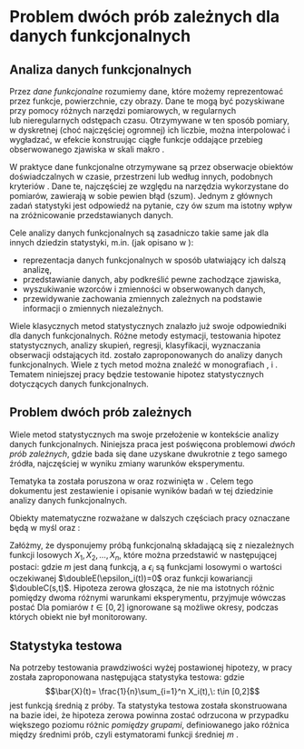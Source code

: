 # Problem dwóch prób zależnych dla danych funkcjonalnych

```{=latex}
\fancyhead[LO]{\textbf{\small{Problem dwóch prób zależnych dla danych funkcjonalnych}}}
\renewcommand{\headrulewidth}{0.5pt}
```

## Analiza danych funkcjonalnych

Przez *dane funkcjonalne* rozumiemy dane, które możemy reprezentować przez funkcje, powierzchnie, czy obrazy. Dane te mogą być pozyskiwane przy pomocy różnych narzędzi pomiarowych, w regularnych lub&nbsp;nieregularnych odstępach czasu. Otrzymywane w ten sposób pomiary, w dyskretnej (choć najczęściej ogromnej) ich liczbie, można interpolować i wygładzać, w efekcie konstruując ciągłe funkcje oddające przebieg obserwowanego zjawiska w skali makro \cite{MCC}.

W praktyce dane funkcjonalne otrzymywane są przez obserwacje obiektów doświadczalnych w czasie, przestrzeni lub według innych, podobnych kryteriów \cite{Zhang}. Dane te, najczęściej ze względu na narzędzia wykorzystane do pomiarów, zawierają w sobie pewien błąd (szum). Jednym z głównych zadań statystyki jest odpowiedź na pytanie, czy ów szum ma istotny wpływ na zróżnicowanie przedstawianych danych.

Cele analizy danych funkcjonalnych są zasadniczo takie same jak dla innych dziedzin statystyki, m.in. (jak opisano w \cite{Ramsay}):

- reprezentacja danych funkcjonalnych w sposób ułatwiający ich dalszą analizę,
- przedstawianie danych, aby podkreślić pewne zachodzące zjawiska,
- wyszukiwanie wzorców i zmienności w obserwowanych danych,
- przewidywanie zachowania zmiennych zależnych na podstawie informacji o zmiennych niezależnych.

Wiele klasycznych metod statystycznych znalazło już swoje odpowiedniki dla danych funkcjonalnych. Różne metody estymacji, testowania hipotez statystycznych, analizy skupień, regresji, klasyfikacji, wyznaczania obserwacji odstających itd. zostało zaproponowanych do analizy danych funkcjonalnych. Wiele z tych metod można znaleźć w monografiach \cite{Ramsay}, \cite{HK} i \cite{Zhang}. Tematem niniejszej pracy będzie testowanie hipotez statystycznych dotyczących danych funkcjonalnych.

## Problem dwóch prób zależnych

Wiele metod statystycznych ma swoje przełożenie w kontekście analizy danych funkcjonalnych. Niniejsza praca jest poświęcona problemowi *dwóch prób zależnych*, gdzie bada się dane uzyskane dwukrotnie z tego samego źródła, najczęściej w wyniku zmiany warunków eksperymentu.

Tematyka ta została poruszona w \cite{MCC} oraz rozwinięta w \cite{Smaga}. Celem tego dokumentu jest zestawienie i opisanie wyników badań w tej dziedzinie analizy danych funkcjonalnych.

\begin{defi}
\textbf{Wartością oczekiwaną} zmiennej losowej ciągłej $X$ nazywamy liczbę
\[
\doubleE(X) = \int_\doubleR x\cdot f(x)dx
\]
gdzie $f$ jest funkcją gęstości rozkładu zmiennej losowej $X$.
\end{defi}

\begin{defi}
Dla procesu stochastycznego $X$ na zbiorze $D$ \textbf{funkcja kowariancji} $\doubleC:D\times D\to\doubleR$ jest zdefiniowana jako
\[
\doubleC(s,t) = \Cov(X(s), X(t)) = \doubleE\nk{\nz{X(s)-\doubleE(X(s))}\nz{X(t)-\doubleE(X(t))}}
\]
\end{defi}

Obiekty matematyczne rozważane w dalszych częściach pracy oznaczane będą w myśl \cite{MCC} oraz \cite{Smaga}:

Załóżmy, że dysponujemy próbą funkcjonalną składającą się z niezależnych funkcji losowych $X_1,X_2, \dots, X_n$, które można przedstawić w następującej postaci:
\begin{equation}
X_i(t) = m(t) + \epsilon_i(t), \quad t\in[0,2],
\label{eqn:addytywnosc}
\end{equation}
gdzie $m$ jest daną funkcją, a $\epsilon_i$ są funkcjami losowymi o wartości oczekiwanej $\doubleE(\epsilon_i(t))=0$ oraz funkcji kowariancji $\doubleC(s,t)$. Hipoteza zerowa głosząca, że nie ma istotnych różnic pomiędzy dwoma różnymi warunkami eksperymentu, przyjmuje wówczas postać
\begin{equation}
\bigwedge_{t\in [0,1]} H_0: m(t) = m(t+1).
\label{eqn:h0}
\end{equation}
Dla pomiarów $t\in[0,2]$ ignorowane są możliwe okresy, podczas których obiekt nie był monitorowany.

## Statystyka testowa

Na potrzeby testowania prawdziwości wyżej postawionej hipotezy, w pracy \cite{MCC} została zaproponowana następująca statystyka testowa:
\begin{equation}
\scriptC_n = n\int_0^1(\bar{X}(t) - \bar{X}(t+1))^2 dt,
\end{equation}
gdzie $$\bar{X}(t)= \frac{1}{n}\sum_{i=1}^n X_i(t),\: t\in [0,2]$$ jest funkcją średnią z próby. Ta statystyka testowa została skonstruowana na bazie idei, że hipoteza zerowa powinna zostać odrzucona w przypadku większego poziomu różnic *pomiędzy grupami*, definiowanego jako różnica między średnimi prób, czyli estymatorami funkcji średniej $m$ \cite{Smaga}.
